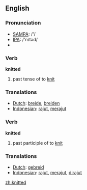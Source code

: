 ==English==

=== Pronunciation ===
*[[w:SAMPA|SAMPA]]: /'/
*[[w:IPA|IPA]]: /'nɪtəd/
*{{audio|en-us-knitted.ogg|Audio (US)}}

=== Verb ===

'''knitted'''

# past tense of to [[knit]]

=== Translations ===
*[[Dutch]]: [[breide]], [[breiden]]
*[[Indonesian]]: [[rajut]], [[rajut|merajut]]


=== Verb ===

'''knitted'''

# past participle of to [[knit]]

=== Translations ===
*[[Dutch]]: [[gebreid]]
*[[Indonesian]]: [[rajut]], [[rajut|merajut]], [[rajut|dirajut]]

[[zh:knitted]]